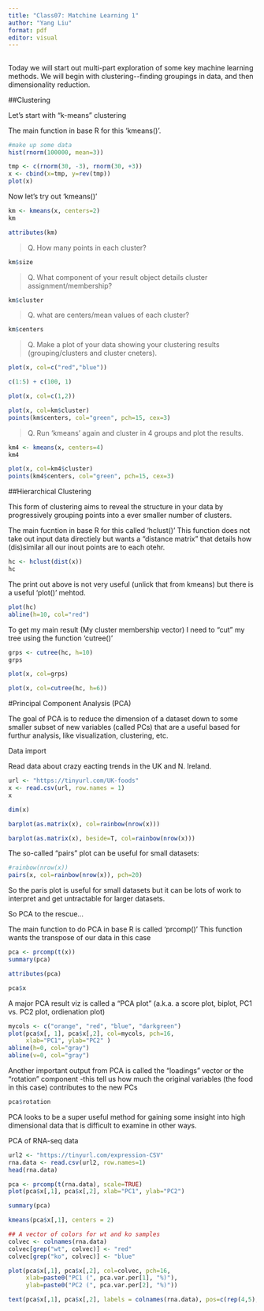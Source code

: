 ```yaml
---
title: "Class07: Matchine Learning 1"
author: "Yang Liu"
format: pdf
editor: visual
---
```


## 

Today we will start out multi-part exploration of some key machine learning methods. We will begin with clustering\--finding groupings in data, and then dimensionality reduction.

##Clustering

Let's start with "k-means" clustering

The main function in base R for this 'kmeans()'.

```r
#make up some data
hist(rnorm(100000, mean=3))
```

```r
tmp <- c(rnorm(30, -3), rnorm(30, +3))
x <- cbind(x=tmp, y=rev(tmp))
plot(x)
```

Now let's try out 'kmeans()'

```r
km <- kmeans(x, centers=2)
km
```
```r
attributes(km)
```


> Q. How many points in each cluster?

```r
km$size
```

> Q. What component of your result object details cluster assignment/membership?

```r
km$cluster
```


> Q. what are centers/mean values of each cluster?

```r
km$centers
```


> Q. Make a plot of your data showing your clustering results (grouping/clusters and cluster cneters). 

```r
plot(x, col=c("red","blue"))
```

```r
c(1:5) + c(100, 1)
```
```r
plot(x, col=c(1,2))
```

```r
plot(x, col=km$cluster)
points(km$centers, col="green", pch=15, cex=3)
```
> Q. Run 'kmeans' again and cluster in 4 groups and plot the results.

```r
km4 <- kmeans(x, centers=4)
km4
```

```r
plot(x, col=km4$cluster)
points(km4$centers, col="green", pch=15, cex=3)
```

##Hierarchical Clustering

This form of clustering aims to reveal the structure in your data by progressively grouping points into a ever smaller number of clusters.

The main fucntion in base R for this called 'hclust()' This function does not take out input data directiely but wants a "distance matrix" that details how (dis)similar all our inout points are to each otehr.

```r
hc <- hclust(dist(x))
hc
```

The print out above is not very useful (unlick that from kmeans) but there is a useful 'plot()' mehtod.
```r
plot(hc)
abline(h=10, col="red")
```
To get my main result (My cluster membership vector) I need to "cut" my tree using the function 'cutree()'

```r
grps <- cutree(hc, h=10)
grps
```

```r
plot(x, col=grps)
```
```r
plot(x, col=cutree(hc, h=6))
```

#Principal Component Analysis (PCA)

The goal of PCA is to reduce the dimension of a dataset down to some smaller subset of new variables (called PCs) that are a useful based for furthur analysis, like visualization, clustering, etc.

Data import

Read data about crazy eacting trends in the UK and N. Ireland.
```r
url <- "https://tinyurl.com/UK-foods"
x <- read.csv(url, row.names = 1)
x
```

```r
dim(x)
```
```r
barplot(as.matrix(x), col=rainbow(nrow(x)))
```


```r
barplot(as.matrix(x), beside=T, col=rainbow(nrow(x)))
```

The so-called "pairs" plot can be useful for small datasets:
```r
#rainbow(nrow(x))
pairs(x, col=rainbow(nrow(x)), pch=20)
```
So the paris plot is useful for small datasets but it  can be lots of work to interpret and get untractable for larger datasets. 

So PCA to the rescue...

The main function to do PCA in base R is called 'prcomp()' This function wants the transpose of our data in this case

```r
pca <- prcomp(t(x))
summary(pca)
```

```r
attributes(pca)
```
```r
pca$x
```

A major PCA result viz is called a "PCA plot" (a.k.a. a score plot, biplot, PC1 vs. PC2 plot, ordienation plot)

```r
mycols <- c("orange", "red", "blue", "darkgreen")
plot(pca$x[, 1], pca$x[,2], col=mycols, pch=16,
     xlab="PC1", ylab="PC2" )
abline(h=0, col="gray")
abline(v=0, col="gray")
```

Another important output from PCA is called the "loadings" vector or the "rotation" component -this tell us how much the original variables (the food in this case) contributes to the new PCs

```r
pca$rotation
```
PCA looks to be a super useful method for gaining some insight into high dimensional data that is difficult to examine in other ways.

PCA of RNA-seq data

```r
url2 <- "https://tinyurl.com/expression-CSV"
rna.data <- read.csv(url2, row.names=1)
head(rna.data)
```
```r
pca <- prcomp(t(rna.data), scale=TRUE)
plot(pca$x[,1], pca$x[,2], xlab="PC1", ylab="PC2")
```

```r
summary(pca)
```
```r
kmeans(pca$x[,1], centers = 2)
```



```r
## A vector of colors for wt and ko samples
colvec <- colnames(rna.data)
colvec[grep("wt", colvec)] <- "red"
colvec[grep("ko", colvec)] <- "blue"

plot(pca$x[,1], pca$x[,2], col=colvec, pch=16,
     xlab=paste0("PC1 (", pca.var.per[1], "%)"),
     ylab=paste0("PC2 (", pca.var.per[2], "%)"))

text(pca$x[,1], pca$x[,2], labels = colnames(rna.data), pos=c(rep(4,5), rep(2,5)))
```

